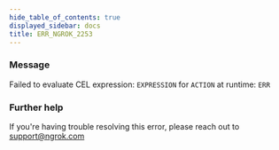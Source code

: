 ```yaml
---
hide_table_of_contents: true
displayed_sidebar: docs
title: ERR_NGROK_2253
---
```


### Message

Failed to evaluate CEL expression: `EXPRESSION` for `ACTION` at runtime: `ERR`

<ErrorDetails />

### Further help

If you're having trouble resolving this error, please reach out to [support@ngrok.com](mailto:support@ngrok.com?subject=Help%20with%20ERR_NGROK_2253)
